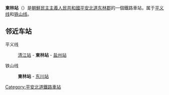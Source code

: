 {{朝鮮半島車站資訊
|公司色 = red
|文字色 = 
|站名 = 東林站
|圖片 = 
|pxl = 
|圖片說明 =
|前一站1 = [[清江站|清江]]
|前一站距離1 = 10.8
|後一站距離1 = 13.4
|後一站1 = [[盐州站|盐州]]
|所屬路線1 = [[平义线|平义线]]
|距離1 = 177.8
|起點站1 = [[平壤站|平壤]]
|前一站2 = 
|前一站距離2 = 
|後一站距離2 = 12.5
|後一站2 = [[东川站_(平安北道)|东川]]
|所屬路線2 = [[铁山线|铁山线]]
|距離2 = 0.0
|起點站2 = 東林
|諺文 = 동림역
|朝鮮漢字 = 東林驛
|文觀部式 = Dongrim-yeok
|馬-賴式 = Tongrim-yŏk
|副站名 = 
|車站編號 = 
|停站路線數 = 2
|所屬公司 = [[朝鮮民主主義人民共和國鐵道省|朝鮮民主主義人民共和國鐵道省]]
|所在地 =[[平安北道|平安北道]][[东林郡|东林郡]]
|車站構造 = 地面车站
|月台配置 = 
|啟用年月日 =
|廢站年月日 = 
|上下車人次 = 
|統計年度 = 
|轉車 = 
|備註 = 
|全寬備註 = 
}}

'''東林站'''（{{kor|名=北|諺=동림역|漢=東林驛|羅=Tongrim yŏk|f=y}}）是[[朝鮮民主主義人民共和國|朝鮮民主主義人民共和國]][[平安北道|平安北道]][[东林郡|东林郡]]的一個鐵路車站，属于[[平义线|平义线]]和[[铁山线|铁山线]]。

==邻近车站==
平义线
:[[清江站|清江站]] - '''東林站''' - [[盐州站|盐州站]]
铁山线
:'''東林站''' - [[东川站_(平安北道)|东川站]]

{{朝鲜铁路小作品}}

{{平义线}}
{{铁山线}}

[[Category:平安北道鐵路車站|Category:平安北道鐵路車站]]